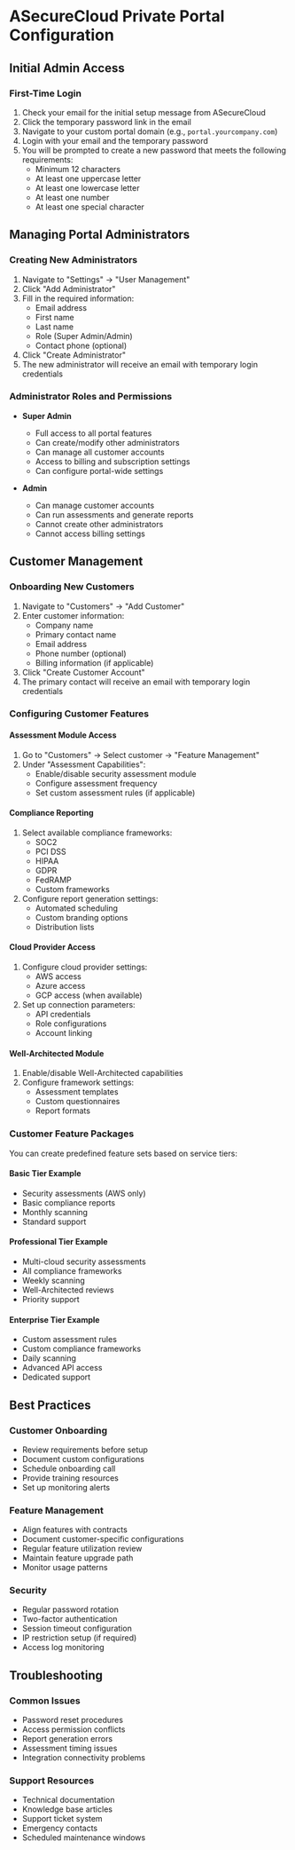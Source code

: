 # ASecureCloud Private Portal Configuration 

## Initial Admin Access

### First-Time Login
1. Check your email for the initial setup message from ASecureCloud
2. Click the temporary password link in the email
3. Navigate to your custom portal domain (e.g., `portal.yourcompany.com`)
4. Login with your email and the temporary password
5. You will be prompted to create a new password that meets the following requirements:
   * Minimum 12 characters
   * At least one uppercase letter
   * At least one lowercase letter
   * At least one number
   * At least one special character

## Managing Portal Administrators

### Creating New Administrators
1. Navigate to "Settings" → "User Management"
2. Click "Add Administrator"
3. Fill in the required information:
   * Email address
   * First name
   * Last name
   * Role (Super Admin/Admin)
   * Contact phone (optional)
4. Click "Create Administrator"
5. The new administrator will receive an email with temporary login credentials

### Administrator Roles and Permissions
* **Super Admin**
  * Full access to all portal features
  * Can create/modify other administrators
  * Can manage all customer accounts
  * Access to billing and subscription settings
  * Can configure portal-wide settings

* **Admin**
  * Can manage customer accounts
  * Can run assessments and generate reports
  * Cannot create other administrators
  * Cannot access billing settings

## Customer Management

### Onboarding New Customers
1. Navigate to "Customers" → "Add Customer"
2. Enter customer information:
   * Company name
   * Primary contact name
   * Email address
   * Phone number (optional)
   * Billing information (if applicable)
3. Click "Create Customer Account"
4. The primary contact will receive an email with temporary login credentials

### Configuring Customer Features

#### Assessment Module Access
1. Go to "Customers" → Select customer → "Feature Management"
2. Under "Assessment Capabilities":
   * Enable/disable security assessment module
   * Configure assessment frequency
   * Set custom assessment rules (if applicable)

#### Compliance Reporting
1. Select available compliance frameworks:
   * SOC2
   * PCI DSS
   * HIPAA
   * GDPR
   * FedRAMP
   * Custom frameworks
2. Configure report generation settings:
   * Automated scheduling
   * Custom branding options
   * Distribution lists

#### Cloud Provider Access
1. Configure cloud provider settings:
   * AWS access
   * Azure access
   * GCP access (when available)
2. Set up connection parameters:
   * API credentials
   * Role configurations
   * Account linking

#### Well-Architected Module
1. Enable/disable Well-Architected capabilities
2. Configure framework settings:
   * Assessment templates
   * Custom questionnaires
   * Report formats

### Customer Feature Packages
You can create predefined feature sets based on service tiers:

#### Basic Tier Example
* Security assessments (AWS only)
* Basic compliance reports
* Monthly scanning
* Standard support

#### Professional Tier Example
* Multi-cloud security assessments
* All compliance frameworks
* Weekly scanning
* Well-Architected reviews
* Priority support

#### Enterprise Tier Example
* Custom assessment rules
* Custom compliance frameworks
* Daily scanning
* Advanced API access
* Dedicated support

## Best Practices

### Customer Onboarding
* Review requirements before setup
* Document custom configurations
* Schedule onboarding call
* Provide training resources
* Set up monitoring alerts

### Feature Management
* Align features with contracts
* Document customer-specific configurations
* Regular feature utilization review
* Maintain feature upgrade path
* Monitor usage patterns

### Security
* Regular password rotation
* Two-factor authentication
* Session timeout configuration
* IP restriction setup (if required)
* Access log monitoring

## Troubleshooting

### Common Issues
* Password reset procedures
* Access permission conflicts
* Report generation errors
* Assessment timing issues
* Integration connectivity problems

### Support Resources
* Technical documentation
* Knowledge base articles
* Support ticket system
* Emergency contacts
* Scheduled maintenance windows